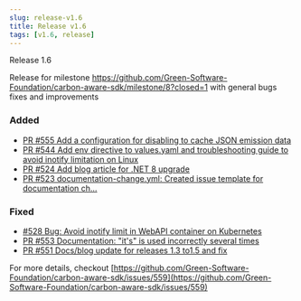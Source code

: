 ```yaml
---
slug: release-v1.6
title: Release v1.6
tags: [v1.6, release]
---
```


Release 1.6

Release for milestone https://github.com/Green-Software-Foundation/carbon-aware-sdk/milestone/8?closed=1 with general bugs fixes and improvements

<!-- truncate -->

### Added 

- [PR #555 Add a configuration for disabling to cache JSON emission data ](https://github.com/Green-Software-Foundation/carbon-aware-sdk/pull/555)
- [PR #544 Add env directive to values.yaml and troubleshooting guide to avoid inotify limitation on Linux ](https://github.com/Green-Software-Foundation/carbon-aware-sdk/pull/544)
- [PR #524 Add blog article for .NET 8 upgrade ](https://github.com/Green-Software-Foundation/carbon-aware-sdk/pull/524)
- [PR #523 documentation-change.yml: Created issue template for documentation ch… ](https://github.com/Green-Software-Foundation/carbon-aware-sdk/pull/523)

### Fixed

- [#528 Bug: Avoid inotify limit in WebAPI container on Kubernetes ](https://github.com/Green-Software-Foundation/carbon-aware-sdk/issues/528)
- [PR #553 Documentation: "it's" is used incorrectly several times ](https://github.com/Green-Software-Foundation/carbon-aware-sdk/pull/553)
- [PR #551 Docs/blog update for releases 1.3 to1.5 and fix ](https://github.com/Green-Software-Foundation/carbon-aware-sdk/pull/551)

For more details, checkout [https://github.com/Green-Software-Foundation/carbon-aware-sdk/issues/559](https://github.com/Green-Software-Foundation/carbon-aware-sdk/issues/559) 
